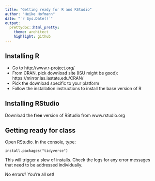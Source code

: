 ```yaml
---
title: "Getting ready for R and RStudio"
author: "Heike Hofmann"
date: "`r Sys.Date()`"
output:
  prettydoc::html_pretty:
    theme: architect
    highlight: github
---
```


## Installing R

- Go to http://www.r-project.org/
- From CRAN, pick download site (ISU might be good): https://mirror.las.iastate.edu/CRAN/
- Pick the download specific to your platform
- Follow the installation instructions to install the base version of R


## Installing RStudio

Download the **free** version of RStudio from www.rstudio.org

## Getting ready for class

Open RStudio. In the console, type:

```
install.packages("tidyverse")
```

This will trigger a slew of installs. Check the logs for any error messages that need to be addressed individually.

No errors? You're all set!
